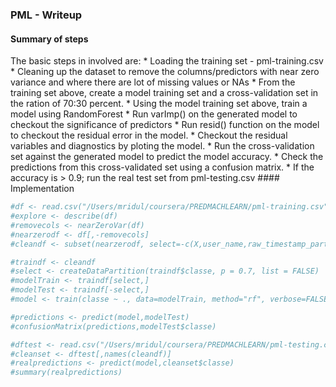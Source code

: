 ### PML - Writeup
#### Summary of steps
The basic steps in involved are:
   * Loading the training set - pml-training.csv
   * Cleaning up the dataset to remove the columns/predictors with near zero variance and where there are lot of missing values or NAs
   * From the training set above, create a model training set and a cross-validation set in the ration of 70:30 percent.
   * Using the model training set above, train a model using RandomForest
   * Run varImp() on the generated model to checkout the significance of predictors
   * Run resid() function on the model to checkout the residual error in the model. 
   * Checkout the residual variables and diagnostics by ploting the model.
   * Run the cross-validation set against the generated model to predict the model accuracy.
   * Check the predictions from this cross-validated set using a confusion matrix.
   * If the accuracy is > 0.9; run the real test set from pml-testing.csv
#### Implementation
```r
#df <- read.csv("/Users/mridul/coursera/PREDMACHLEARN/pml-training.csv")
#explore <- describe(df)
#removecols <- nearZeroVar(df)
#nearzerodf <- df[,-removecols]
#cleandf <- subset(nearzerodf, select=-c(X,user_name,raw_timestamp_part_1,raw_timestamp_part_2,cvtd_timestamp,var_accel_forearm,amplitude_pitch_forearm,min_pitch_forearm,max_picth_forearm,var_yaw_dumbbell,stddev_yaw_dumbbell,avg_yaw_dumbbell,var_pitch_dumbbell,stddev_pitch_dumbbell,avg_pitch_dumbbell,var_roll_dumbbell,stddev_roll_dumbbell,avg_roll_dumbbell,var_accel_dumbbell,amplitude_pitch_dumbbell,amplitude_roll_dumbbell,min_pitch_dumbbell,min_roll_dumbbell,max_picth_dumbbell,max_roll_dumbbell,max_roll_belt,max_picth_belt,min_roll_belt,min_pitch_belt,amplitude_roll_belt,amplitude_pitch_belt,var_total_accel_belt, avg_roll_belt,stddev_roll_belt, var_roll_belt,avg_pitch_belt, stddev_pitch_belt,var_pitch_belt,avg_yaw_belt,stddev_yaw_belt,var_yaw_belt,var_accel_arm,max_picth_arm,max_yaw_arm,min_yaw_arm,amplitude_yaw_arm))

#traindf <- cleandf
#select <- createDataPartition(traindf$classe, p = 0.7, list = FALSE)
#modelTrain <- traindf[select,]
#modelTest <- traindf[-select,]
#model <- train(classe ~ ., data=modelTrain, method="rf", verbose=FALSE)
```
```r
#predictions <- predict(model,modelTest)
#confusionMatrix(predictions,modelTest$classe)

#dftest <- read.csv("/Users/mridul/coursera/PREDMACHLEARN/pml-testing.csv")
#cleanset <- dftest[,names(cleandf)]
#realpredictions <- predict(model,cleanset$classe)
#summary(realpredictions)
```
